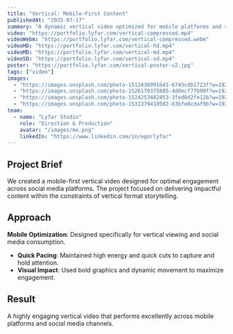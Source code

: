 ```yaml
---
title: "Vertical: Mobile-First Content"
publishedAt: "2025-07-17"
summary: "A dynamic vertical video optimized for mobile platforms and social media engagement."
video: "https://portfolio.lyfar.com/vertical-compressed.mp4"
videoWebm: "https://portfolio.lyfar.com/vertical-compressed.webm"
videoHD: "https://portfolio.lyfar.com/vertical-hd.mp4"
videoMD: "https://portfolio.lyfar.com/vertical-md.mp4"
videoSD: "https://portfolio.lyfar.com/vertical-sd.mp4"
poster: "https://portfolio.lyfar.com/vertical-poster-v2.jpg"
tags: ["video"]
images:
  - "https://images.unsplash.com/photo-1512436991641-6745cdb1723f?w=1920&h=1080&fit=crop"
  - "https://images.unsplash.com/photo-1526170375885-4d8ecf77b99f?w=1920&h=1080&fit=crop"
  - "https://images.unsplash.com/photo-1524253482453-3fed8d2fe12b?w=1920&h=1080&fit=crop"
  - "https://images.unsplash.com/photo-1531379410502-63bfe8cdaf9b?w=1920&h=1080&fit=crop"
team:
  - name: "Lyfar Studio"
    role: "Direction & Production"
    avatar: "/images/me.png"
    linkedIn: "https://www.linkedin.com/in/egorlyfar"
---
```


## Project Brief

We created a mobile-first vertical video designed for optimal engagement across social media platforms. The project focused on delivering impactful content within the constraints of vertical format storytelling.

## Approach

**Mobile Optimization**: Designed specifically for vertical viewing and social media consumption.
- **Quick Pacing**: Maintained high energy and quick cuts to capture and hold attention.
- **Visual Impact**: Used bold graphics and dynamic movement to maximize engagement.

## Result

A highly engaging vertical video that performs excellently across mobile platforms and social media channels.
